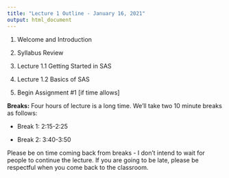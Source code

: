 ```yaml
---
title: "Lecture 1 Outline - January 16, 2021"
output: html_document
---
```


1. Welcome and Introduction

2. Syllabus Review

3. Lecture 1.1 Getting Started in SAS

4. Lecture 1.2 Basics of SAS

5. Begin Assignment #1 [if time allows]
  
**Breaks:** Four hours of lecture is a long time. We'll take two 10 minute breaks as follows:

* Break 1: 2:15-2:25

* Break 2: 3:40-3:50

Please be on time coming back from breaks - I don't intend to wait for people to continue the lecture. If you are going to be late, please be respectful when you come back to the classroom. 
